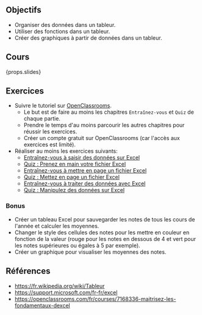 ## Objectifs

- Organiser des données dans un tableur.
- Utiliser des fonctions dans un tableur.
- Créer des graphiques à partir de données dans un tableur.

## Cours

{props.slides}

## Exercices

- Suivre le tutoriel sur [OpenClassrooms](https://openclassrooms.com/fr/courses/7168336-maitrisez-les-fondamentaux-dexcel/7215649-faites-vos-premiers-pas-sur-excel).
  - Le but est de faire au moins les chapitres `Entraînez-vous` et `Quiz` de chaque partie.
  - Prendre le temps d'au moins parcourir les autres chapitres pour réussir les exercices.
  - Créer un compte gratuit sur OpenClassrooms (car l'accès aux exercices est limité).
- Réaliser au moins les exercices suivants:
  - [Entraînez-vous à saisir des données sur Excel](https://openclassrooms.com/fr/courses/7168336-maitrisez-les-fondamentaux-dexcel/7215937-entrainez-vous-a-saisir-des-donnees-sur-excel)
  - [Quiz : Prenez en main votre fichier Excel](https://openclassrooms.com/fr/courses/7168336-maitrisez-les-fondamentaux-d'excel/exercises/4119)
  - [Entraînez-vous à mettre en page un fichier Excel](https://openclassrooms.com/fr/courses/7168336-maitrisez-les-fondamentaux-dexcel/7215997-entrainez-vous-a-mettre-en-page-un-fichier-excel)
  - [Quiz : Mettez en page un fichier Excel](https://openclassrooms.com/fr/courses/7168336-maitrisez-les-fondamentaux-d'excel/exercises/4120)
  - [Entraînez-vous à traiter des données avec Excel](https://openclassrooms.com/fr/courses/7168336-maitrisez-les-fondamentaux-dexcel/7216030-entrainez-vous-a-traiter-des-donnees-avec-excel)
  - [Quiz : Manipulez des données sur Excel](https://openclassrooms.com/fr/courses/7168336-maitrisez-les-fondamentaux-d'excel/exercises/4121)

### Bonus

- Créer un tableau Excel pour sauvegarder les notes de tous les cours de l'année et calculer les moyennes.
- Changer le style des cellules des notes pour les mettre en couleur en fonction de la valeur (rouge pour les notes en dessous de 4 et vert pour les notes supérieures ou égales à 5 par exemple).
- Créer un graphique pour visualiser les moyennes des notes.

## Références

- https://fr.wikipedia.org/wiki/Tableur
- https://support.microsoft.com/fr-fr/excel
- https://openclassrooms.com/fr/courses/7168336-maitrisez-les-fondamentaux-dexcel
